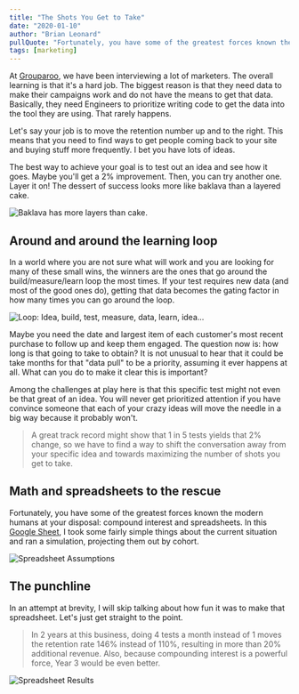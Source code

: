 ```yaml
---
title: "The Shots You Get to Take"
date: "2020-01-10"
author: "Brian Leonard"
pullQuote: "Fortunately, you have some of the greatest forces known the modern humans at your disposal: compound interest and spreadsheets."
tags: [marketing]
---
```


At [Grouparoo](https://www.grouparoo.com), we have been interviewing a lot of marketers. The overall learning is that it's a hard job. The biggest reason is that they need data to make their campaigns work and do not have the means to get that data. Basically, they need Engineers to prioritize writing code to get the data into the tool they are using. That rarely happens.

Let's say your job is to move the retention number up and to the right. This means that you need to find ways to get people coming back to your site and buying stuff more frequently. I bet you have lots of ideas.

The best way to achieve your goal is to test out an idea and see how it goes. Maybe you'll get a 2% improvement. Then, you can try another one. Layer it on! The dessert of success looks more like baklava than a layered cake.

<Image
  centered
  maxHeight={250}
  alt="Baklava has more layers than cake."
  src="cohort-generation/baklava.png"
/>

## Around and around the learning loop

In a world where you are not sure what will work and you are looking for many of these small wins, the winners are the ones that go around the build/measure/learn loop the most times. If your test requires new data (and most of the good ones do), getting that data becomes the gating factor in how many times you can go around the loop.

<Image
  centered
  maxHeight={300}
  source="https://www.entrepreneurshipinabox.com/3186/failure-in-business/"
  alt="Loop: Idea, build, test, measure, data, learn, idea..."
  src="cohort-generation/build-measure-learn.png"
/>

Maybe you need the date and largest item of each customer's most recent purchase to follow up and keep them engaged. The question now is: how long is that going to take to obtain? It is not unusual to hear that it could be take months for that "data pull" to be a priority, assuming it ever happens at all. What can you do to make it clear this is important?

Among the challenges at play here is that this specific test might not even be that great of an idea. You will never get prioritized attention if you have convince someone that each of your crazy ideas will move the needle in a big way because it probably won't.

> A great track record might show that 1 in 5 tests yields that 2% change,
> so we have to find a way to shift the conversation away from your specific
> idea and towards maximizing the number of shots you get to take.

## Math and spreadsheets to the rescue

Fortunately, you have some of the greatest forces known the modern humans at your disposal: compound interest and spreadsheets. In this [Google Sheet](https://docs.google.com/spreadsheets/d/1gEZhCRxdmydugAn88UaZDD0U-XjZ9o-fzBbZ7h1EU3Q/edit), I took some fairly simple things about the current situation and ran a simulation, projecting them out by cohort.

<Image
  maxHeight={300}
  bottomSpace={30}
  alt="Spreadsheet Assumptions"
  src="cohort-generation/assumptions.png"
/>

## The punchline

In an attempt at brevity, I will skip talking about how fun it was to make that spreadsheet. Let's just get straight to the point.

> In 2 years at this business, doing 4 tests a month instead of 1 moves the retention rate 146% instead of 110%, resulting in more than 20% additional revenue. Also, because compounding interest is a powerful force, Year 3 would be even better.

<Image alt="Spreadsheet Results" src="cohort-generation/results.png" />
